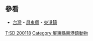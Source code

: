 {{cite book
 |url=http://shell.sinica.edu.tw/chinese/documentquery_c.php?No=200118
 |author1=[[陳文德 (動物學家)|陳文德]] |year=1999
 |title=東港貝類
 |publisher=深藍獨立文化事業出版
 |pages=84 pp |language=zh-hant }}
<noinclude>
==參看==
* [[台灣]] - [[屏東縣]] - [[東港鎮 (台灣)|東港鎮]]

[[Category:屏東縣東港鎮動物| T:SD 200118]]
</noinclude><includeonly>
[[Category:屏東縣東港鎮動物]]
</includeonly>